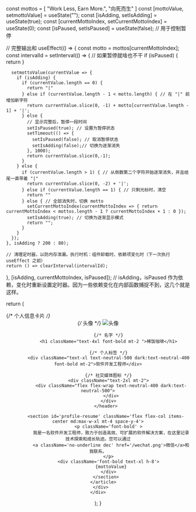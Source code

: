 
  const mottos = [
    "Work Less, Earn More.",
    "向死而生"
  ]
  const [mottoValue, setmottoValue] = useState("");
  const [isAdding, setIsAdding] = useState(true);
  const [currentMottoIndex, setCurrentMottoIndex] = useState(0);
  const [isPaused, setIsPaused] = useState(false); // 用于控制暂停


  // 完整输出和
  useEffect(() => {
    const motto = mottos[currentMottoIndex];
    const intervalId = setInterval(() => {
      // 如果暂停就啥也不干
      if (isPaused) {
        return
      }

      setmottoValue(currentValue => {
        if (isAdding) {
          if (currentValue.length == 0) {
            return "|"
          } else if (currentValue.length - 1 < motto.length) { // 在 "|" 前增加新字符
            return currentValue.slice(0, -1) + motto[currentValue.length - 1] + '|';
          } else {
            // 显示完整后，暂停一段时间
            setIsPaused(true); // 设置为暂停状态
            setTimeout(() => {
              setIsPaused(false); // 取消暂停状态
              setIsAdding(false);// 切换为逐渐消失
            }, 1000);
            return currentValue.slice(0,-1);
          }
        } else {
          if (currentValue.length > 1) { // 从倒数第二个字符开始逐渐消失，并且结尾一直带着 "|"
            return currentValue.slice(0, -2) + '|';
          } else if (currentValue.length == 1) { // 只剩光标时，清空
            return ""
          } else { // 全部消失时，切换 motto
            setCurrentMottoIndex(currentMottoIndex => { return currentMottoIndex < mottos.length - 1 ? currentMottoIndex + 1 : 0 });
            setIsAdding(true); // 切换为逐渐显示模式
            return "";
          }
        }
      });
    }, isAdding ? 200 : 80);

    // 清理定时器，以防内存泄漏。执行时机：组件卸载时、依赖项变化时（下一次执行 useEffect 之前）
    return () => clearInterval(intervalId);
  }, [isAdding, currentMottoIndex, isPaused]); // isAdding，isPaused 作为依赖，变化时重新设置定时器。因为一些依赖变化在内部函数捕捉不到，这几个就是这样。


  return (
    <div className="flex flex-col w-full h-full items-center">
      {/* 个人信息卡片 */}
      <div id="profile" className='mt-4'>
        <article className="w-full flex flex-col items-center justify-center">
          <header>
            {/* 头像 */}
            <img
              src="/avatar.jpg"
              alt="头像"
              className='w-36 h-36 rounded-full'
            />

            {/* 名字 */}
            <h1 className="text-4xl font-bold mt-2 ">稀饭咖啡</h1>

            {/* 个人标签 */}
            <div className="text-xl text-neutral-500 dark:text-neutral-400  font-bold mt-2">软件开发工程师</div>

            {/* 社交媒体图标 */}
            <div className="text-2xl mt-2">
              <div className="flex flex-wrap text-neutral-400 dark:text-neutral-500">
              </div>
            </div>
          </header>

          <section id='profile-resume' className='flex flex-col items-center md:max-w-xl mt-4 space-y-4'>
            <p className='font-bold' >
              我是一名软件开发工程师，致力于创造高效、可扩展的软件解决方案，在这里记录技术探索和成长轨迹。您可以通过
              <a className='no-underline dec' href='/wechat.png'>微信</a>和我联系。
            </p>
            <div className='font-bold text-xl h-8'>
              {mottoValue}
            </div>
          </section>
        </article>
      </div>
    </div>
  );
}
